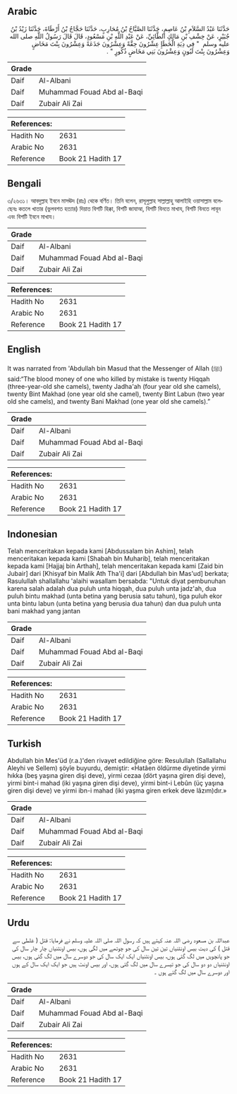 ## Arabic


<div dir="rtl" lang="ar" style={{fontSize:'larger',backgroundColor:'#f8f9fa',padding:20}}>
حَدَّثَنَا عَبْدُ السَّلاَمِ بْنُ عَاصِمٍ، حَدَّثَنَا الصَّبَّاحُ بْنُ مُحَارِبٍ، حَدَّثَنَا حَجَّاجُ بْنُ أَرْطَاةَ، حَدَّثَنَا زَيْدُ بْنُ جُبَيْرٍ، عَنْ خِشْفِ بْنِ مَالِكٍ الطَّائِيِّ، عَنْ عَبْدِ اللَّهِ بْنِ مَسْعُودٍ، قَالَ قَالَ رَسُولُ اللَّهِ صلى الله عليه وسلم ‏ "‏ فِي دِيَةِ الْخَطَإِ عِشْرُونَ حِقَّةً وَعِشْرُونَ جَذَعَةً وَعِشْرُونَ بِنْتَ مَخَاضٍ وَعِشْرُونَ بِنْتَ لَبُونٍ وَعِشْرُونَ بَنِي مَخَاضٍ ذُكُورٍ ‏"‏ ‏.‏
</div>
<div style={{backgroundColor:'#f8f9fa',padding:20, marginBottom: 10}}><table> <thead> <tr> <th>Grade</th> <th></th> </tr> </thead> <tbody> <tr><td>Daif</td><td>Al-Albani</td></tr><tr><td>Daif</td><td>Muhammad Fouad Abd al-Baqi</td></tr><tr><td>Daif</td><td>Zubair Ali Zai</td></tr></tbody></table><table> <thead> <tr> <th>References:</th> <th></th> </tr> </thead> <tbody><tr><td>Hadith No</td><td>2631</td></tr><tr><td>Arabic No</td><td>2631</td></tr><tr><td>Reference</td><td>Book 21 Hadith 17</td></tr></tbody></table></div>

## Bengali


<div dir="ltr" lang="bn" style={{fontSize:'larger',backgroundColor:'#f8f9fa',padding:20}}>
৩/২৬৩১। আবদুল্লাহ ইবনে মাসঊদ (রাঃ) থেকে বর্ণিত। তিনি বলেন, রাসূলুল্লাহ সাল্লাল্লাহু আলাইহি ওয়াসাল্লাম বলেছেনঃ কতলে খাতার (ভুলবশত হত্যার) দিয়াত বিশটি হিক্কা, বিশটি জাযাআ, বিশটি বিনতে মাখায, বিশটি বিনতে লাবূন এবং বিশটি ইবনে মাখায।
</div>
<div style={{backgroundColor:'#f8f9fa',padding:20, marginBottom: 10}}><table> <thead> <tr> <th>Grade</th> <th></th> </tr> </thead> <tbody> <tr><td>Daif</td><td>Al-Albani</td></tr><tr><td>Daif</td><td>Muhammad Fouad Abd al-Baqi</td></tr><tr><td>Daif</td><td>Zubair Ali Zai</td></tr></tbody></table><table> <thead> <tr> <th>References:</th> <th></th> </tr> </thead> <tbody><tr><td>Hadith No</td><td>2631</td></tr><tr><td>Arabic No</td><td>2631</td></tr><tr><td>Reference</td><td>Book 21 Hadith 17</td></tr></tbody></table></div>

## English


<div dir="ltr" lang="en" style={{fontSize:'larger',backgroundColor:'#f8f9fa',padding:20}}>
It was narrated from 'Abdullah bin Masud that the Messenger of Allah (ﷺ) said:“The blood money of one who killed by mistake is twenty Hiqqah (three-year-old she camels), twenty Jadha'ah (four year old she camels), twenty Bint Makhad (one year old she camel), twenty Bint Labun (two year old she camels), and twenty Bani Makhad (one year old she camels).”
</div>
<div style={{backgroundColor:'#f8f9fa',padding:20, marginBottom: 10}}><table> <thead> <tr> <th>Grade</th> <th></th> </tr> </thead> <tbody> <tr><td>Daif</td><td>Al-Albani</td></tr><tr><td>Daif</td><td>Muhammad Fouad Abd al-Baqi</td></tr><tr><td>Daif</td><td>Zubair Ali Zai</td></tr></tbody></table><table> <thead> <tr> <th>References:</th> <th></th> </tr> </thead> <tbody><tr><td>Hadith No</td><td>2631</td></tr><tr><td>Arabic No</td><td>2631</td></tr><tr><td>Reference</td><td>Book 21 Hadith 17</td></tr></tbody></table></div>

## Indonesian


<div dir="ltr" lang="id" style={{fontSize:'larger',backgroundColor:'#f8f9fa',padding:20}}>
Telah menceritakan kepada kami [Abdussalam bin Ashim], telah menceritakan kepada kami [Shabah bin Muharib], telah menceritakan kepada kami [Hajjaj bin Arthah], telah menceritakan kepada kami [Zaid bin Jubair] dari [Khisyaf bin Malik Ath Tha'i] dari [Abdullah bin Mas'ud] berkata; Rasulullah shallallahu 'alaihi wasallam bersabda: "Untuk diyat pembunuhan karena salah adalah dua puluh unta hiqqah, dua puluh unta jadz'ah, dua puluh bintu makhad (unta betina yang berusia satu tahun), tiga puluh ekor unta bintu labun (unta betina yang berusia dua tahun) dan dua puluh unta bani makhad yang jantan
</div>
<div style={{backgroundColor:'#f8f9fa',padding:20, marginBottom: 10}}><table> <thead> <tr> <th>Grade</th> <th></th> </tr> </thead> <tbody> <tr><td>Daif</td><td>Al-Albani</td></tr><tr><td>Daif</td><td>Muhammad Fouad Abd al-Baqi</td></tr><tr><td>Daif</td><td>Zubair Ali Zai</td></tr></tbody></table><table> <thead> <tr> <th>References:</th> <th></th> </tr> </thead> <tbody><tr><td>Hadith No</td><td>2631</td></tr><tr><td>Arabic No</td><td>2631</td></tr><tr><td>Reference</td><td>Book 21 Hadith 17</td></tr></tbody></table></div>

## Turkish


<div dir="ltr" lang="tr" style={{fontSize:'larger',backgroundColor:'#f8f9fa',padding:20}}>
Abdullah bin Mes'üd (r.a.)'den rivayet edildiğine göre: Resulullah (Sallallahu Aleyhi ve Sellem) şöyîe buyurdu, demiştir: «Hatâen öldürme diyetinde yirmi hıkka (beş yaşına giren dişi deve), yirmi cezaa (dört yaşına giren dişi deve), yirmi bint-i mahad (iki yaşına giren dişi deve), yirmi bint-i Lebûn (üç yaşına giren dişi deve) ve yirmi ibn-i mahad (iki yaşma giren erkek deve lâzım)dır.»
</div>
<div style={{backgroundColor:'#f8f9fa',padding:20, marginBottom: 10}}><table> <thead> <tr> <th>Grade</th> <th></th> </tr> </thead> <tbody> <tr><td>Daif</td><td>Al-Albani</td></tr><tr><td>Daif</td><td>Muhammad Fouad Abd al-Baqi</td></tr><tr><td>Daif</td><td>Zubair Ali Zai</td></tr></tbody></table><table> <thead> <tr> <th>References:</th> <th></th> </tr> </thead> <tbody><tr><td>Hadith No</td><td>2631</td></tr><tr><td>Arabic No</td><td>2631</td></tr><tr><td>Reference</td><td>Book 21 Hadith 17</td></tr></tbody></table></div>

## Urdu


<div dir="rtl" lang="ur" style={{fontSize:'larger',backgroundColor:'#f8f9fa',padding:20}}>
عبداللہ بن مسعود رضی اللہ عنہ کہتے ہیں کہ رسول اللہ صلی اللہ علیہ وسلم نے فرمایا: قتل ( غلطی سے قتل ) کی دیت بیس اونٹنیاں تین تین سال کی جو چوتھے میں لگی ہوں، بیس اونٹنیاں چار چار سال کی جو پانچویں میں لگ گئی ہوں، بیس اونٹنیاں ایک ایک سال کی جو دوسرے سال میں لگ گئی ہوں، بیس اونٹنیاں دو دو سال کی جو تیسرے سال میں لگ گئی ہوں، اور بیس اونٹ ہیں جو ایک ایک سال کے ہوں اور دوسرے سال میں لگ گئے ہوں ۔
</div>
<div style={{backgroundColor:'#f8f9fa',padding:20, marginBottom: 10}}><table> <thead> <tr> <th>Grade</th> <th></th> </tr> </thead> <tbody> <tr><td>Daif</td><td>Al-Albani</td></tr><tr><td>Daif</td><td>Muhammad Fouad Abd al-Baqi</td></tr><tr><td>Daif</td><td>Zubair Ali Zai</td></tr></tbody></table><table> <thead> <tr> <th>References:</th> <th></th> </tr> </thead> <tbody><tr><td>Hadith No</td><td>2631</td></tr><tr><td>Arabic No</td><td>2631</td></tr><tr><td>Reference</td><td>Book 21 Hadith 17</td></tr></tbody></table></div>